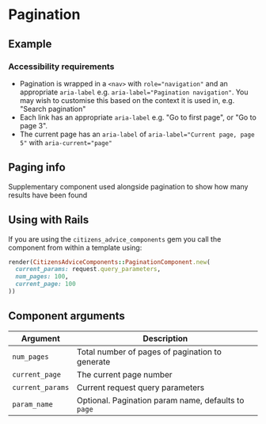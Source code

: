 
# Pagination

## Example

<Preview>
  <Story id="components-pagination--example" />
</Preview>

### Accessibility requirements

- Pagination is wrapped in a `<nav>` with `role="navigation"` and an appropriate `aria-label` e.g. `aria-label="Pagination navigation"`. You may wish to customise this based on the context it is used in, e.g. "Search pagination"
- Each link has an appropriate `aria-label` e.g. "Go to first page", or "Go to page 3".
- The current page has an `aria-label` of `aria-label="Current page, page 5"` with `aria-current="page"`

## Paging info

Supplementary component used alongside pagination to show how many results have been found

<Preview>
  <Story id="components-pagination--paging-info" />
</Preview>

## Using with Rails

If you are using the `citizens_advice_components` gem you call the component from within a template using:

```rb
render(CitizensAdviceComponents::PaginationComponent.new(
  current_params: request.query_parameters,
  num_pages: 100,
  current_page: 100
))
```

## Component arguments

| Argument         | Description                                         |
| ---------------- | --------------------------------------------------- |
| `num_pages`      | Total number of pages of pagination to generate     |
| `current_page`   | The current page number                             |
| `current_params` | Current request query parameters                    |
| `param_name`     | Optional. Pagination param name, defaults to `page` |
